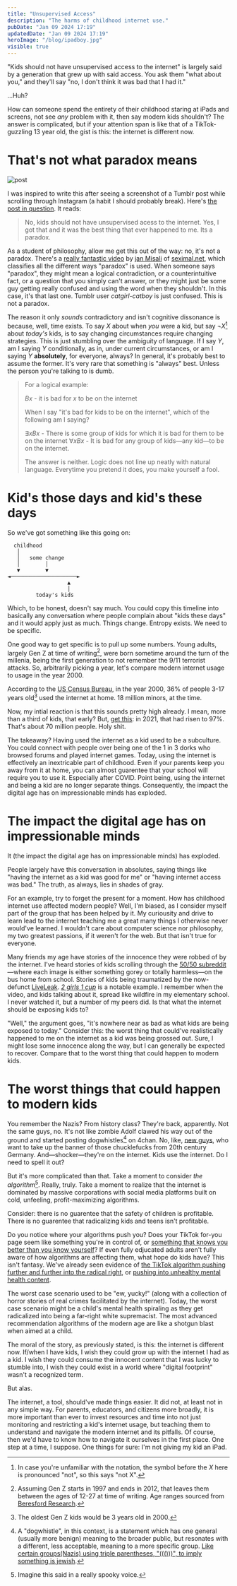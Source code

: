 ```yaml
---
title: "Unsupervised Access"
description: "The harms of childhood internet use."
pubDate: "Jan 09 2024 17:19"
updatedDate: "Jan 09 2024 17:19"
heroImage: "/blog/ipadboy.jpg"
visible: true
---
```

"Kids should not have unsupervised access to the internet" is largely said by a generation that grew up with said access. You ask them "what about you," and they'll say "no, I don't think it was bad that I had it." 

...Huh?

How can someone spend the entirety of their childhood staring at iPads and screens, not see *any* problem with it, then say modern kids shouldn't? The answer is complicated, but if your attention span is like that of a TikTok-guzzling 13 year old, the gist is this: the internet is different now.

# That's not what paradox means

![post](/blog/kidsshouldnotpost.jpeg)

I was inspired to write this after seeing a screenshot of a Tumblr post while scrolling through Instagram (a habit I should probably break). Here's [the post in question](https://catgirl-catboy.tumblr.com/post/694050477470613504/). It reads:

> No, kids should not have unsupervised acess to the internet.   Yes, I got that and it was the best thing that ever happened to me.   Its a paradox.

As a student of philosophy, allow me get this out of the way: no, it's not a paradox. There's a [really fantastic video](https://www.youtube.com/watch?v=ppX7Qjbe6BM) by [jan Misali](https://www.youtube.com/@HBMmaster) of [seximal.net](https://seximal.net), which classifies all the different ways "paradox" is used. When someone says "paradox", they might mean a logical contradiction, or a counterintuitive fact, or a question that you simply can't answer, or they might just be some guy getting really confused and using the word when they shouldn't. In this case, it's that last one. Tumblr user *catgirl-catboy* is just confused. This is not a paradox. 

The reason it only *sounds* contradictory and isn't cognitive dissonance is because, well, time exists.  To say $X$ about when *you* were a kid, but say $\neg X$[^1] about *today's* kids, is to say changing circumstances require changing strategies. This is just stumbling over the ambiguity of language. If I say $Y$, am I saying $Y$ conditionally, as in, under current circumstances, or am I saying $Y$ **absolutely**, for everyone, always? In general, it's probably best to assume the former. It's very rare that something is "always" best. Unless the person you're talking to is dumb. 

> For a logical example:
>
> $Bx$ - it is bad for $x$ to be on the internet
>
> When I say "it's bad for kids to be on the internet", which of the following am I saying?
>
> $\exists x Bx$ - There is some group of kids for which it is bad for them to be on the internet
> $\forall xBx$ - It is bad for any group of kids—any kid—to be on the internet.
>
> The answer is neither. Logic does not line up neatly with natural language. Everytime you pretend it does, you make yourself a fool.

# Kid's those days and kid's these days

So we've got something like this going on:

```
  childhood
   │
   │   some change
   │        │
   ▼        ▼
◄─────────────────────►
                   ▲
                   │
         today's kids
```

Which, to be honest, doesn't say much. You could copy this timeline into basically any conversation where people complain about "kids these days" and it would apply just as much. Things change. Entropy exists. We need to be specific.

One good way to get specific is to pull up some numbers. Young adults, largely Gen Z at time of writing[^2], were born sometime around the turn of the millenia, being the first generation to not remember the 9/11 terrorist attacks. So, arbitrarily picking a year, let's compare modern internet usage to usage in the year 2000.

According to the [US Census Bureau](https://www.census.gov/content/dam/Census/library/publications/2001/demo/p23-207.pdf), in the year 2000, 36% of people 3-17 years old[^3] used the internet at home. 18 million minors, at the time. 

Now, my intial reaction is that this sounds pretty high already. I mean, more than a third of kids, that early? But, [get this](https://nces.ed.gov/programs/coe/pdf/2023/CCH_508c.pdf): in 2021, that had risen to 97%. That's about 70 million people. Holy shit.

The takeaway? Having used the internet as a kid used to be a subculture. You could connect with people over being one of the 1 in 3 dorks who browsed forums and played internet games. Today, using the internet is effectively an inextricable part of childhood. Even if  your parents keep you away from it at home, you can almost guarentee that your school will require you to use it. Especially after COVID. Point being, using the internet and being a kid are no longer separate things. Consequently, the impact the digital age has on impressionable minds has  exploded.

# The impact the digital age has on impressionable minds

It (the impact the digital age has on impressionable minds) has exploded.

People largely have this conversation in absolutes, saying things like "having the internet as a kid was good for me" or "having internet access was bad." The truth, as always, lies in shades of gray. 

For an example, try to forget the present for a moment. How has childhood internet use affected modern people? Well, I'm biased, as I consider myself part of the group that has been helped by it. My curiousity and drive to learn lead to the internet teaching me a great many things I otherwise never would've learned. I wouldn't care about computer science nor philosophy, my two greatest passions, if it weren't for the web. But that isn't true for everyone.

Many friends my age have stories of the innocence they were robbed of by the internet. I've heard stories of kids scrolling through the [50/50 subreddit](https://www.reddit.com/r/FiftyFifty/)—where each image is either something gorey or totally harmless—on the bus home from school. Stories of kids being traumatized by the now-defunct [LiveLeak](https://en.wikipedia.org/wiki/LiveLeak). [*2 girls 1 cup*](https://en.wikipedia.org/wiki/2_Girls_1_Cup*) is a notable example. I remember when the video, and kids talking about it, spread like wildfire in my elementary school. I never watched it, but a number of my peers did. Is that what the internet should be exposing kids to? 

"Well," the argument goes, "it's nowhere near as bad as what kids are being exposed to today." Consider this: the worst thing that could've realistically happened to me on the internet as a kid was being grossed out. Sure, I might lose some innocence along the way, but I can generally be expected to recover. Compare that to the worst thing that could happen to modern kids. 

# The worst things that could happen to modern kids

You remember the Nazis? From history class? They're back, apparently. Not the same guys, no. It's not like zombie Adolf clawed his way out of the ground and started posting dogwhistles[^4] on 4chan. No, like, [new guys](https://en.wikipedia.org/wiki/Neo-Nazism), who want to take up the banner of those chucklefucks from 20th century Germany. And—shocker—they're on the internet. Kids use the internet. Do I need to spell it out?

But it's more complicated than that. Take a moment to consider *the algorithm*[^5]. Really, truly. Take a moment to realize that the internet is dominated by massive corporations with social media platforms built on cold, unfeeling, profit-maximizing algorithms.

Consider: there is no guarentee that the safety of children is profitable. There is no guarentee that radicalizing kids and teens isn't profitable. 

Do you notice where your algorithms push you? Does your TikTok for-you page seem like something you're in control of, or [something that knows you better than you know yourself](https://www.theguardian.com/commentisfree/2021/jun/04/tiktok-accidentally-detected-my-adhd-for-23-years-everyone-missed-the-warning-signs)? If even fully edjucated adults aren't fully aware of how algorithms are affecting them, what hope do kids have? This isn't fantasy. We've already seen evidence of [the TikTok algorithm pushing further and further into the radical right](https://www.businessinsider.com/transphobia-ted-kaczynski-tiktok-algorithm-right-wing-self-radicalization-2021-11), or [pushing into unhealthy mental health content](https://www.amnesty.org/en/latest/news/2023/11/tiktok-risks-pushing-children-towards-harmful-content/). 

The worst case scenario used to be "ew, yucky!" (along with a collection of horror stories of real crimes facilitated by the internet). Today, the worst case scenario might be a child's mental health spiraling as they get radicalized into being a far-right white supremacist. The most advanced recommendation algorithms of the modern age are like a shotgun blast when aimed at a child. 

The moral of the story, as previously stated, is this: the internet is different now. If/when I have kids, I wish they could grow up with the internet I had as a kid. I wish they could consume the innocent content that I was lucky to stumble into, I wish they could exist in a world where "digital footprint" wasn't a recognized term. 

But alas. 

The internet, a tool, should've made things easier. It did not, at least not in any simple way. For parents, educators, and citizens more broadly, it is more important than ever to invest resources and time into not just monitoring and restricting a kid's internet usage, but teaching them to understand and navigate the modern internet and its pitfalls. Of course, then we'd have to know how to navigate it ourselves in the first place. One step at a time, I suppose. One things for sure: I'm not giving my kid an iPad.



[^1]: In case you're unfamiliar with the notation, the symbol before the $X$ here is pronounced "not", so this says "not X". 
[^2]: Assuming Gen Z starts in 1997 and ends in 2012, that leaves them between the ages of 12-27 at time of writing. Age ranges sourced from [Beresford Research](https://www.beresfordresearch.com/age-range-by-generation/).
[^3]: The oldest Gen Z kids would be 3 years old in 2000.
[^4]: A "dogwhistle", in this context, is a statement which has one general (usually more benign) meaning to the broader public, but resonates with a different, less acceptable, meaning to a more specific group. [Like certain groups(Nazis) using triple parentheses, "((()))", to imply something is jewish](https://www.google.com/search?q=triple+parentheses).  
[^5]: Imagine this said in a really spooky voice.